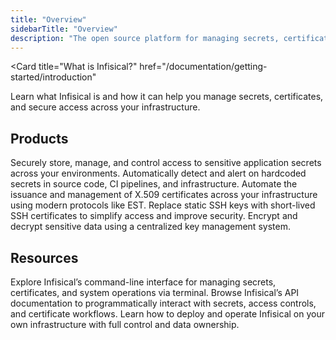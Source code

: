 ```yaml
---
title: "Overview"
sidebarTitle: "Overview"
description: "The open source platform for managing secrets, certificates, and secure infrastructure access."
---
```


<Card
  title="What is Infisical?"
  href="/documentation/getting-started/introduction"
>
  Learn what Infisical is and how it can help you manage secrets, certificates,
  and secure access across your infrastructure.
</Card>

## Products

<Columns cols="2">
  <Card
    title="Secrets Management"
    href="/documentation/platform/secrets-mgmt/overview"
  >
  Securely store, manage, and control access to sensitive application secrets across your environments.

  </Card>
  <Card
    title="Secrets Scanning"
    href="/documentation/platform/secret-scanning/overview"
  >
  Automatically detect and alert on hardcoded secrets in source code, CI pipelines, and infrastructure.
  </Card>
  <Card
    title="Infisical PKI"
    href="/documentation/platform/pki/overview"
  >
  Automate the issuance and management of X.509 certificates across your infrastructure using modern protocols like EST.
  </Card>
  <Card
    title="Infisical SSH"
    href="/documentation/platform/ssh/overview"
  >
  Replace static SSH keys with short-lived SSH certificates to simplify access and improve security.
  </Card>
</Columns>

<Columns cols="1">
  <Card
    title="Infisical KMS"
    href="/documentation/platform/kms/overview"
  >
  Encrypt and decrypt sensitive data using a centralized key management system.
  </Card>
</Columns>

## Resources

<Columns cols="2">
  <Card
    title="CLI Reference"
    href="/cli/overview"
  >
    Explore Infisical’s command-line interface for managing secrets,
    certificates, and system operations via terminal.
  </Card>
  <Card
    title="API Reference"
    href="/api-reference/overview/introduction"
  >
    Browse Infisical’s API documentation to programmatically interact with
    secrets, access controls, and certificate workflows.
  </Card>
</Columns>
<Columns cols="1">
<Card title="Self-Hosting" href="/self-hosting/overview">
  Learn how to deploy and operate Infisical on your own infrastructure with full
  control and data ownership.
</Card>
</Columns>

